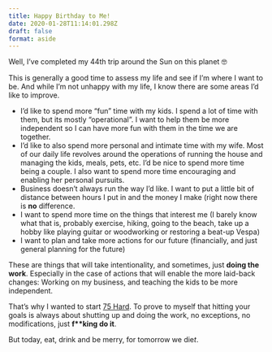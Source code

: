 ```yaml
---
title: Happy Birthday to Me!
date: 2020-01-28T11:14:01.298Z
draft: false
format: aside
---
```

Well, I’ve completed my 44th trip around the Sun on this planet 🤓

This is generally a good time to assess my life and see if I’m where I want to be. And while I’m not unhappy with my life, I know there are some areas I’d like to improve.

 - I’d like to spend more “fun” time with my kids. I spend a lot of time with them, but its mostly “operational”. I want to help them be more independent so I can have more fun with them in the time we are together.
 - I’d like to also spend more personal and intimate time with my wife. Most of our daily life revolves around the operations of running the house and managing the kids, meals, pets, etc. I’d be nice to spend more time being a couple. I also want to spend more time encouraging and enabling her personal pursuits.
 - Business doesn’t always run the way I’d like. I want to put a little bit of distance between hours I put in and the money I make (right now there is **no** difference.
 - I want to spend more time on the things that interest me (I barely know what that is, probably exercise, hiking, going to the beach, take up a hobby like playing guitar or woodworking or restoring a beat-up Vespa)
 - I want to plan and take more actions for our future (financially, and just general planning for the future)

These are things that will take intentionality, and sometimes, just **doing the work**. Especially in the case of actions that will enable the more laid-back changes: Working on my business, and teaching the kids to be more independent.

That’s why I wanted to start [75 Hard](https://75hard.com/info). To prove to myself that hitting your goals is always about shutting up and doing the work, no exceptions, no modifications, just **f\*\*king do it**.

But today, eat, drink and be merry, for tomorrow we die*t*.
